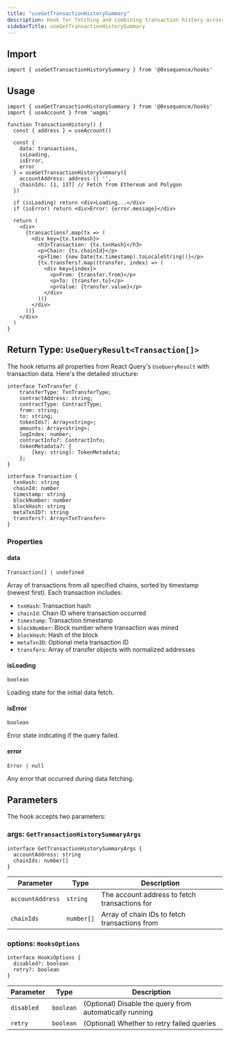 ```yaml
---
title: "useGetTransactionHistorySummary"
description: Hook for fetching and combining transaction history across multiple chains
sidebarTitle: useGetTransactionHistorySummary
---
```


## Import

```tsx
import { useGetTransactionHistorySummary } from '@0xsequence/hooks'
```

## Usage

```tsx
import { useGetTransactionHistorySummary } from '@0xsequence/hooks'
import { useAccount } from 'wagmi'

function TransactionHistory() {
  const { address } = useAccount()
  
  const {
    data: transactions,
    isLoading,
    isError,
    error
  } = useGetTransactionHistorySummary({
    accountAddress: address || '',
    chainIds: [1, 137] // Fetch from Ethereum and Polygon
  })

  if (isLoading) return <div>Loading...</div>
  if (isError) return <div>Error: {error.message}</div>

  return (
    <div>
      {transactions?.map(tx => (
        <div key={tx.txnHash}>
          <h3>Transaction: {tx.txnHash}</h3>
          <p>Chain: {tx.chainId}</p>
          <p>Time: {new Date(tx.timestamp).toLocaleString()}</p>
          {tx.transfers?.map((transfer, index) => (
            <div key={index}>
              <p>From: {transfer.from}</p>
              <p>To: {transfer.to}</p>
              <p>Value: {transfer.value}</p>
            </div>
          ))}
        </div>
      ))}
    </div>
  )
}
```

## Return Type: `UseQueryResult<Transaction[]>`

The hook returns all properties from React Query's `UseQueryResult` with transaction data. Here's the detailed structure:

```tsx
interface TxnTransfer {
    transferType: TxnTransferType;
    contractAddress: string;
    contractType: ContractType;
    from: string;
    to: string;
    tokenIds?: Array<string>;
    amounts: Array<string>;
    logIndex: number;
    contractInfo?: ContractInfo;
    tokenMetadata?: {
        [key: string]: TokenMetadata;
    };
}

interface Transaction {
  txnHash: string
  chainId: number
  timestamp: string
  blockNumber: number
  blockHash: string
  metaTxnID?: string
  transfers?: Array<TxnTransfer>
}
```

### Properties

#### data

`Transaction[] | undefined`

Array of transactions from all specified chains, sorted by timestamp (newest first). Each transaction includes:

- `txnHash`: Transaction hash
- `chainId`: Chain ID where transaction occurred
- `timestamp`: Transaction timestamp
- `blockNumber`: Block number where transaction was mined
- `blockHash`: Hash of the block
- `metaTxnID`: Optional meta transaction ID
- `transfers`: Array of transfer objects with normalized addresses

#### isLoading

`boolean`

Loading state for the initial data fetch.

#### isError

`boolean`

Error state indicating if the query failed.

#### error

`Error | null`

Any error that occurred during data fetching.

## Parameters

The hook accepts two parameters:

### args: `GetTransactionHistorySummaryArgs`

```tsx
interface GetTransactionHistorySummaryArgs {
  accountAddress: string
  chainIds: number[]
}
```

| Parameter | Type | Description |
| --------- | ---- | ----------- |
| `accountAddress` | `string` | The account address to fetch transactions for |
| `chainIds` | `number[]` | Array of chain IDs to fetch transactions from |

### options: `HooksOptions`

```tsx
interface HooksOptions {
  disabled?: boolean
  retry?: boolean
}
```

| Parameter | Type | Description |
| --------- | ---- | ----------- |
| `disabled` | `boolean` | (Optional) Disable the query from automatically running |
| `retry` | `boolean` | (Optional) Whether to retry failed queries |
